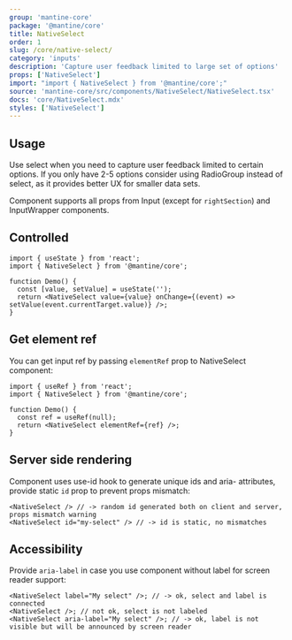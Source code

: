 ```yaml
---
group: 'mantine-core'
package: '@mantine/core'
title: NativeSelect
order: 1
slug: /core/native-select/
category: 'inputs'
description: 'Capture user feedback limited to large set of options'
props: ['NativeSelect']
import: "import { NativeSelect } from '@mantine/core';"
source: 'mantine-core/src/components/NativeSelect/NativeSelect.tsx'
docs: 'core/NativeSelect.mdx'
styles: ['NativeSelect']
---
```



## Usage

Use select when you need to capture user feedback limited to certain options.
If you only have 2-5 options consider using <GatsbyLink to="/core/radio-group/">RadioGroup</GatsbyLink> instead of select,
as it provides better UX for smaller data sets.

Component supports all props from <GatsbyLink to="/core/input/">Input</GatsbyLink> (except for `rightSection`) and <GatsbyLink to="/core/input-wrapper">InputWrapper</GatsbyLink> components.

<Demo data={NativeSelectDemos.configurator} />

## Controlled

```tsx
import { useState } from 'react';
import { NativeSelect } from '@mantine/core';

function Demo() {
  const [value, setValue] = useState('');
  return <NativeSelect value={value} onChange={(event) => setValue(event.currentTarget.value)} />;
}
```

## Get element ref

You can get input ref by passing `elementRef` prop to NativeSelect component:

```tsx
import { useRef } from 'react';
import { NativeSelect } from '@mantine/core';

function Demo() {
  const ref = useRef(null);
  return <NativeSelect elementRef={ref} />;
}
```

## Server side rendering

Component uses <GatsbyLink to="/hooks/use-id/">use-id</GatsbyLink> hook to generate unique ids and aria- attributes,
provide static `id` prop to prevent props mismatch:

```tsx
<NativeSelect /> // -> random id generated both on client and server, props mismatch warning
<NativeSelect id="my-select" /> // -> id is static, no mismatches
```

## Accessibility

Provide `aria-label` in case you use component without label for screen reader support:

```tsx
<NativeSelect label="My select" />; // -> ok, select and label is connected
<NativeSelect />; // not ok, select is not labeled
<NativeSelect aria-label="My select" />; // -> ok, label is not visible but will be announced by screen reader
```
